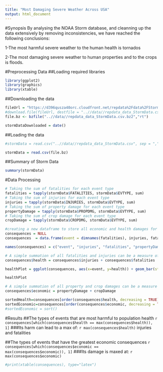 ```yaml
---
title: "Most Damaging Severe Weather Across USA"
output: html_document
---
```


#Synopsis
By analysing the NOAA Storm database, and cleanning up the data extensively by removing inconsistencies, we have reached the following conclusions:

  1-The most harmful severe weather to the human health is tornados
  
  2-The most damaging severe weather to human properties and to the crops is floods.

#Preprocessing Data
##Loading required libraries
```r
library(ggplot2)
library(graphics)
library(xtable)
```

##Downloading the data
```r
fileUrl = "https://d396qusza40orc.cloudfront.net/repdata%2Fdata%2FStormData.csv.bz2"
#download.file(fileUrl, destfile = "..//data//repdata_data_StormData.csv.bz2", method = "auto")
file.bz <- bzfile("..//data//repdata_data_StormData.csv.bz2","rt")  

stormDataDownloaded = date()
```

##Loading the data

```r
#stormData = read.csv("..//data//repdata_data_StormData.csv", sep = ",")

stormData = read.csv(file.bz)
```

##Summary of Storm Data
```r
summary(stormData)
```

#Data Processing
```r
# Taking the sum of fatalities for each event type
fatalities = tapply(stormData$FATALITIES, stormData$EVTYPE, sum)
# Taking the sum of injuries for each event type
injuries = tapply(stormData$INJURIES, stormData$EVTYPE, sum)
# Taking the sum of property damage for each event type
propertyDamage = tapply(stormData$PROPDMG, stormData$EVTYPE, sum)
# Taking the sum of crop damage for each event type
cropDamage = tapply(stormData$CROPDMG, stormData$EVTYPE, sum)

#creating a new dataframe to store all economic and health damages for each type
consequences = NULL
consequences  = data.frame(event = dimnames(fatalities), injuries, fatalities, propertyDamage, cropDamage)

names(consequences) = c("event", "injuries", "fatalities", "propertyDamage", "cropDamage")

# A simple summation of all fatalities and injuries can be a measure of how harmful the event is
consequences$health = consequences$injuries + consequences$fatalities

healthPlot = ggplot(consequences, aes(x=event, y=health)) + geom_bar(stat="identity")

healthPlot

# A simple summation of all property and crop damages can be a measure of how damaging the event is
consequences$economic = propertyDamage + cropDamage
```

```r
sortedHealth=consequences[order(consequences$health, decreasing = TRUE),c(1,2,3,6)]
sortedEconomic=consequences[order(consequences$economic, decreasing = TRUE),c(1,4,5,7)]
#sortedEconomic = sort()
```

#Results
##The types of events that are most harmful to population health
`r consequences[which(consequences$health == max(consequences$health)), 1]`
###Its harm can lead to a max of:
`r max(consequences$health) ` injuries and fatalities

##The types of events that have the greatest economic consequences
`r consequences[which(consequences$economic == max(consequences$economic)), 1] `
###Its damage is maxed at: `r max(consequences$economic) `

```r
#print(xtable(consequences), type="latex")

```


```r

```


